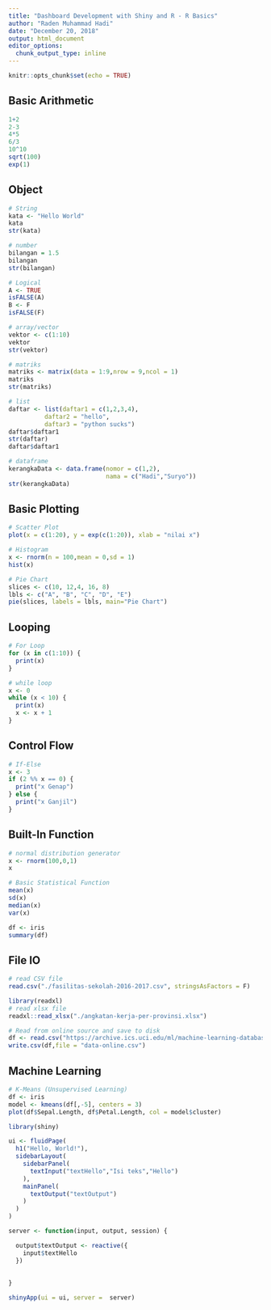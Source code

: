 ```yaml
---
title: "Dashboard Development with Shiny and R - R Basics"
author: "Raden Muhammad Hadi"
date: "December 20, 2018"
output: html_document
editor_options: 
  chunk_output_type: inline
---
```


```r
knitr::opts_chunk$set(echo = TRUE)
```

## Basic Arithmetic
```r
1+2
2-3
4*5
6/3
10^10
sqrt(100)
exp(1)
```

## Object
```r
# String
kata <- "Hello World"
kata
str(kata)

# number
bilangan = 1.5
bilangan
str(bilangan)

# Logical
A <- TRUE
isFALSE(A)
B <- F
isFALSE(F)

# array/vector
vektor <- c(1:10)
vektor
str(vektor)

# matriks
matriks <- matrix(data = 1:9,nrow = 9,ncol = 1)
matriks
str(matriks)

# list
daftar <- list(daftar1 = c(1,2,3,4),
          daftar2 = "hello",
          daftar3 = "python sucks")
daftar$daftar1
str(daftar)
daftar$daftar1

# dataframe
kerangkaData <- data.frame(nomor = c(1,2),
                           nama = c("Hadi","Suryo"))
str(kerangkaData)
```

## Basic Plotting
```r
# Scatter Plot
plot(x = c(1:20), y = exp(c(1:20)), xlab = "nilai x")
```

```r
# Histogram
x <- rnorm(n = 100,mean = 0,sd = 1)
hist(x)
```

```r
# Pie Chart
slices <- c(10, 12,4, 16, 8)
lbls <- c("A", "B", "C", "D", "E")
pie(slices, labels = lbls, main="Pie Chart")
```

## Looping
```r
# For Loop
for (x in c(1:10)) {
  print(x)
}
```

```r
# while loop
x <- 0
while (x < 10) {
  print(x)
  x <- x + 1
}
```

## Control Flow
```r
# If-Else
x <- 3
if (2 %% x == 0) {
  print("x Genap")
} else {
  print("x Ganjil")
}
```

## Built-In Function
```r
# normal distribution generator
x <- rnorm(100,0,1)
x
```

```r
# Basic Statistical Function
mean(x)
sd(x)
median(x)
var(x)

df <- iris
summary(df)
```

## File IO
```r
# read CSV file
read.csv("./fasilitas-sekolah-2016-2017.csv", stringsAsFactors = F)
```

```r
library(readxl)
# read xlsx file
readxl::read_xlsx("./angkatan-kerja-per-provinsi.xlsx")
```

```r
# Read from online source and save to disk
df <- read.csv("https://archive.ics.uci.edu/ml/machine-learning-databases/00382/c2k_data_comma.csv")
write.csv(df,file = "data-online.csv")
```


## Machine Learning
```r
# K-Means (Unsupervised Learning)
df <- iris
model <- kmeans(df[,-5], centers = 3)
plot(df$Sepal.Length, df$Petal.Length, col = model$cluster)
```

```r
library(shiny)

ui <- fluidPage(
  h1("Hello, World!"),
  sidebarLayout(
    sidebarPanel(
      textInput("textHello","Isi teks","Hello")
    ),
    mainPanel(
      textOutput("textOutput")
    )
  )
)

server <- function(input, output, session) {

  output$textOutput <- reactive({
    input$textHello
  })
  
  
}

shinyApp(ui = ui, server =  server)
```


